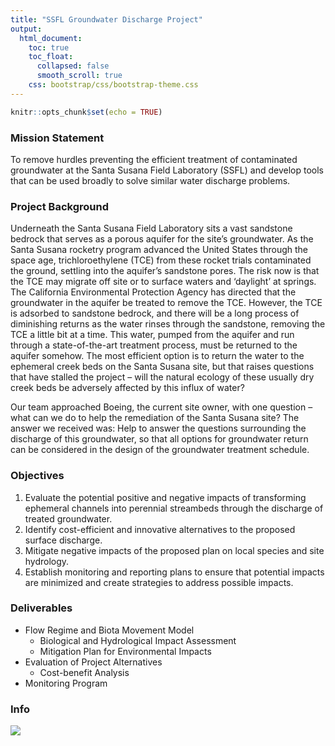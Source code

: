 ```yaml
---
title: "SSFL Groundwater Discharge Project"
output:
  html_document:
    toc: true
    toc_float:
      collapsed: false
      smooth_scroll: true
    css: bootstrap/css/bootstrap-theme.css
--- 
```


```r
knitr::opts_chunk$set(echo = TRUE)
```

### Mission Statement

To remove hurdles preventing the efficient treatment of contaminated groundwater at the Santa Susana Field Laboratory (SSFL) and develop tools that can be used broadly to solve similar water discharge problems.

### Project Background
Underneath the Santa Susana Field Laboratory sits a vast sandstone bedrock that serves as a porous aquifer for the site’s groundwater. As the Santa Susana rocketry program advanced the United States through the space age, trichloroethylene (TCE) from these rocket trials contaminated the ground, settling into the aquifer’s sandstone pores. The risk now is that the TCE may migrate off site or to surface waters and ‘daylight’ at springs. The California Environmental Protection Agency has directed that the groundwater in the aquifer be treated to remove the TCE. However, the TCE is adsorbed to sandstone bedrock, and there will be a long process of diminishing returns as the water rinses through the sandstone, removing the TCE a little bit at a time. This water, pumped from the aquifer and run through a state-of-the-art treatment process, must be returned to the aquifer somehow. The most efficient option is to return the water to the ephemeral creek beds on the Santa Susana site, but that raises questions that have stalled the project -- will the natural ecology of these usually dry creek beds be adversely affected by this influx of water? 

Our team approached Boeing, the current site owner, with one question -- what can we do to help the remediation of the Santa Susana site? The answer we received was: Help to answer the questions surrounding the discharge of this groundwater, so that all options for groundwater return can be considered in the design of the groundwater treatment schedule.

### Objectives
1. Evaluate the potential positive and negative impacts of transforming ephemeral channels into perennial streambeds through the discharge of treated groundwater.
2. Identify cost-efficient and innovative alternatives to the proposed surface discharge.
3. Mitigate negative impacts of the proposed plan on local species and site hydrology.
4. Establish monitoring and reporting plans to ensure that potential impacts are minimized and create strategies to address possible impacts.

### Deliverables
* Flow Regime and Biota Movement Model
  + Biological and Hydrological Impact Assessment
  + Mitigation Plan for Environmental Impacts
* Evaluation of Project Alternatives
  + Cost-benefit Analysis
* Monitoring Program

### Info
![](images/brenlogo.png) 
